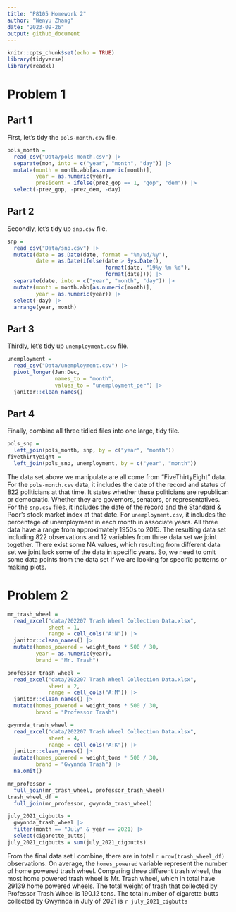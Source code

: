 ```yaml
---
title: "P8105 Homework 2"
author: "Wenyu Zhang"
date: "2023-09-26"
output: github_document
---
```


```r
knitr::opts_chunk$set(echo = TRUE)
library(tidyverse)
library(readxl)
```

# Problem 1

## Part 1

First, let's tidy the `pols-month.csv` file.
```r
pols_month = 
  read_csv("Data/pols-month.csv") |>
  separate(mon, into = c("year", "month", "day")) |> 
  mutate(month = month.abb[as.numeric(month)],
         year = as.numeric(year),
         president = ifelse(prez_gop == 1, "gop", "dem")) |> 
  select(-prez_gop, -prez_dem, -day)
```

## Part 2

Secondly, let's tidy up `snp.csv` file.
```r
snp =
  read_csv("Data/snp.csv") |> 
  mutate(date = as.Date(date, format = "%m/%d/%y"),
         date = as.Date(ifelse(date > Sys.Date(),
                               format(date, "19%y-%m-%d"),
                               format(date)))) |> 
  separate(date, into = c("year", "month", "day")) |> 
  mutate(month = month.abb[as.numeric(month)],
         year = as.numeric(year)) |> 
  select(-day) |> 
  arrange(year, month)
```

## Part 3

Thirdly, let's tidy up `unemployment.csv` file.
```r
unemployment =
  read_csv("Data/unemployment.csv") |> 
  pivot_longer(Jan:Dec,
               names_to = "month",
               values_to = "unemployment_per") |> 
  janitor::clean_names()
```

## Part 4

Finally, combine all three tidied files into one large, tidy file.
```r
pols_snp =
  left_join(pols_month, snp, by = c("year", "month"))
fivethirtyeight = 
  left_join(pols_snp, unemployment, by = c("year", "month"))
```

The data set above we manipulate are all come from "FiveThirtyEight" data. For the `pols-month.csv` data, it includes the date of the record and status of 822 politicians at that time. It states whether these politicians are republican or democratic. Whether they are governors, senators, or representatives. For the `snp.csv` files, it includes the date of the record and the Standard & Poor's stock market index at that date. For `unemployment.csv`, it includes the percentage of unemployment in each month in associate years. All three data have a range from approximately 1950s to 2015. The resulting data set including 822 observations and 12 variables from three data set we joint together. There exist some NA values, which resulting from different data set we joint lack some of the data in specific years. So, we need to omit some data points from the data set if we are looking for specific patterns or making plots.

# Problem 2

```r
mr_trash_wheel =
  read_excel("data/202207 Trash Wheel Collection Data.xlsx", 
             sheet = 1,
             range = cell_cols("A:N")) |> 
  janitor::clean_names() |> 
  mutate(homes_powered = weight_tons * 500 / 30,
         year = as.numeric(year),
         brand = "Mr. Trash")
```

```r
professor_trash_wheel = 
  read_excel("data/202207 Trash Wheel Collection Data.xlsx",
             sheet = 2,
             range = cell_cols("A:M")) |> 
  janitor::clean_names() |> 
  mutate(homes_powered = weight_tons * 500 / 30,
         brand = "Professor Trash")
```

```r
gwynnda_trash_wheel = 
  read_excel("data/202207 Trash Wheel Collection Data.xlsx",
             sheet = 4,
             range = cell_cols("A:K")) |> 
  janitor::clean_names() |> 
  mutate(homes_powered = weight_tons * 500 / 30,
         brand = "Gwynnda Trash") |> 
  na.omit()
```

```r
mr_professor =
  full_join(mr_trash_wheel, professor_trash_wheel)
trash_wheel_df =
  full_join(mr_professor, gwynnda_trash_wheel)
```

```r
july_2021_cigbutts = 
  gwynnda_trash_wheel |> 
  filter(month == "July" & year == 2021) |> 
  select(cigarette_butts)
july_2021_cigbutts = sum(july_2021_cigbutts)
```

From the final data set I combine, there are in total `r nrow(trash_wheel_df)` observations. On average, the `homes_powered` variable represent the number of home powered trash wheel. Comparing three different trash wheel, the most home powered trash wheel is Mr. Trash wheel, which in total have 29139 home powered wheels. The total weight of trash that collected by Professor Trash Wheel is 190.12 tons. The total number of cigarette butts collected by Gwynnda in July of 2021 is `r july_2021_cigbutts`